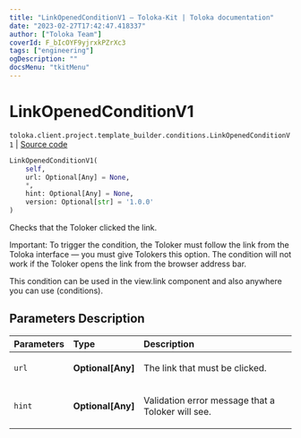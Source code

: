 ```yaml
---
title: "LinkOpenedConditionV1 — Toloka-Kit | Toloka documentation"
date: "2023-02-27T17:42:47.418337"
author: ["Toloka Team"]
coverId: F_bIcOYF9yjrxkPZrXc3
tags: ["engineering"]
ogDescription: ""
docsMenu: "tkitMenu"
---
```


# LinkOpenedConditionV1
`toloka.client.project.template_builder.conditions.LinkOpenedConditionV1` | [Source code](https://github.com/Toloka/toloka-kit/blob/v1.1.4/src/client/project/template_builder/conditions.py#L166)

```python
LinkOpenedConditionV1(
    self,
    url: Optional[Any] = None,
    *,
    hint: Optional[Any] = None,
    version: Optional[str] = '1.0.0'
)
```

Checks that the Toloker clicked the link.

Important: To trigger the condition, the Toloker must follow the link from the Toloka interface — you must give Tolokers
this option. The condition will not work if the Toloker opens the link from the browser address bar.

This condition can be used in the view.link component and also anywhere you can use (conditions).

## Parameters Description

| Parameters | Type | Description |
| :----------| :----| :-----------|
`url`|**Optional\[Any\]**|<p>The link that must be clicked.</p>
`hint`|**Optional\[Any\]**|<p>Validation error message that a Toloker will see.</p>